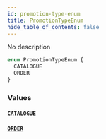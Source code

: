 ```yaml
---
id: promotion-type-enum
title: PromotionTypeEnum
hide_table_of_contents: false
---
```


No description

```graphql
enum PromotionTypeEnum {
  CATALOGUE
  ORDER
}
```

### Values

#### [`CATALOGUE`](#)

#### [`ORDER`](#)
